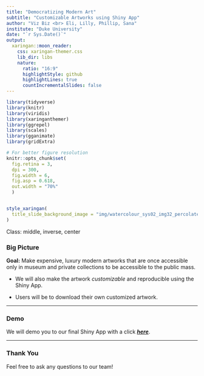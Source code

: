 ```yaml
---
title: "Democratizing Modern Art"
subtitle: "Customizable Artworks using Shiny App"
author: "Viz Biz <br> Eli, Lilly, Phillip, Sana"
institute: "Duke University"
date: "`r Sys.Date()`"
output:
  xaringan::moon_reader:
    css: xaringan-themer.css
    lib_dir: libs
    nature:
      ratio: "16:9"
      highlightStyle: github
      highlightLines: true
      countIncrementalSlides: false
---
```


```r
library(tidyverse)
library(knitr)
library(viridis)
library(xaringanthemer)
library(ggrepel)
library(scales)
library(gganimate)
library(gridExtra)
```

```r
# For better figure resolution
knitr::opts_chunk$set(
  fig.retina = 3, 
  dpi = 300, 
  fig.width = 6, 
  fig.asp = 0.618, 
  out.width = "70%"
  )
```

```r
```

```r
style_xaringan(
  title_slide_background_image = "img/watercolour_sys02_img32_percolate.jpg"
)
```

Class: middle, inverse, center

### Big Picture

**Goal:** Make expensive, luxury modern artworks that are once accessible only in museum and private collections to be accessible to the public mass.

- We will also make the artwork *customizable* and reproducible using the Shiny App.

- Users will be to download their own customized artwork.

---

### Demo

We will demo you to our final Shiny App with a click [***here***](https://phillipharmadi.shinyapps.io/phillip-shiny/).

---

### Thank You

Feel free to ask any questions to our team!

